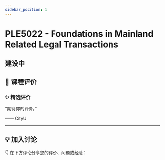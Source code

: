 ```yaml
---
sidebar_position: 1
---
```



# PLE5022 - Foundations in Mainland Related Legal Transactions

## 建设中

## **💬 课程评价**

### ✨ **精选评价**
<div className={commentStyles.commentBox}>
    <p className={commentStyles.commentText}>
        “期待你的评价。”
    </p>
    <p className={commentStyles.commentAuthor}>—— CityU</p>
</div>

---

## **💡 加入讨论**

👇 在下方评论分享您的评价、问题或经验：
<Utterances />
